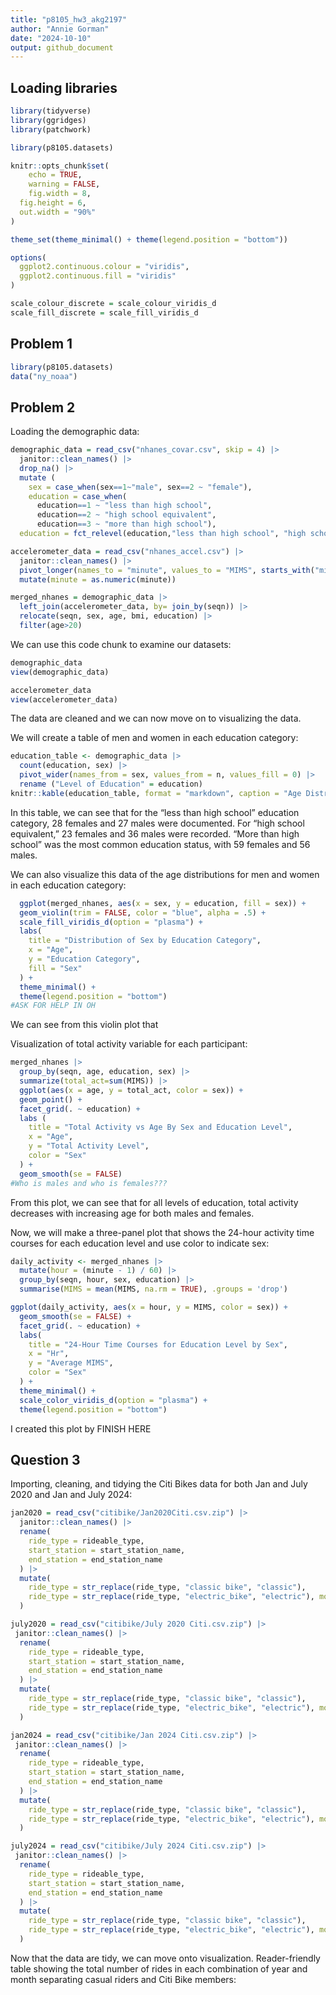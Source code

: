 ```yaml
---
title: "p8105_hw3_akg2197"
author: "Annie Gorman"
date: "2024-10-10"
output: github_document
---
```


## Loading libraries 

```r
library(tidyverse)
library(ggridges)
library(patchwork)

library(p8105.datasets)

knitr::opts_chunk$set(
	echo = TRUE,
	warning = FALSE,
	fig.width = 8, 
  fig.height = 6,
  out.width = "90%"
)

theme_set(theme_minimal() + theme(legend.position = "bottom"))

options(
  ggplot2.continuous.colour = "viridis",
  ggplot2.continuous.fill = "viridis"
)

scale_colour_discrete = scale_colour_viridis_d
scale_fill_discrete = scale_fill_viridis_d
```


## Problem 1 
```r
library(p8105.datasets)
data("ny_noaa")
```

## Problem 2 
Loading the demographic data:
```r
demographic_data = read_csv("nhanes_covar.csv", skip = 4) |>
  janitor::clean_names() |>
  drop_na() |>
  mutate (
    sex = case_when(sex==1~"male", sex==2 ~ "female"), 
    education = case_when(
      education==1 ~ "less than high school",
      education==2 ~ "high school equivalent",
      education==3 ~ "more than high school"),
  education = fct_relevel(education,"less than high school", "high school equivalent", "more than high school" )) 

accelerometer_data = read_csv("nhanes_accel.csv") |>
  janitor::clean_names() |>
  pivot_longer(names_to = "minute", values_to = "MIMS", starts_with("min"), names_prefix = "min") |>
  mutate(minute = as.numeric(minute))

merged_nhanes = demographic_data |>
  left_join(accelerometer_data, by= join_by(seqn)) |>
  relocate(seqn, sex, age, bmi, education) |>
  filter(age>20)
```
We can use this code chunk to examine our datasets:
```r
demographic_data
view(demographic_data)

accelerometer_data
view(accelerometer_data)
```
The data are cleaned and we can now move on to visualizing the data. 

We will create a table of men and women in each education category:
```r
education_table <- demographic_data |>
  count(education, sex) |>
  pivot_wider(names_from = sex, values_from = n, values_fill = 0) |>
  rename ("Level of Education" = education)
knitr::kable(education_table, format = "markdown", caption = "Age Distributions for Men and Women in Each Education Category")
```
In this table, we can see that for the "less than high school" education category, 28 females and 27 males were documented. For "high school equivalent," 23 females and 36 males were recorded. "More than high school" was the most common education status, with 59 females and 56 males. 

We can also visualize this data of the age distributions for men and women in each education category:
```r
  ggplot(merged_nhanes, aes(x = sex, y = education, fill = sex)) + 
  geom_violin(trim = FALSE, color = "blue", alpha = .5) + 
  scale_fill_viridis_d(option = "plasma") + 
  labs(
    title = "Distribution of Sex by Education Category", 
    x = "Age",
    y = "Education Category",
    fill = "Sex"
  ) +
  theme_minimal() + 
  theme(legend.position = "bottom")
#ASK FOR HELP IN OH
```
We can see from this violin plot that 

Visualization of total activity variable for each participant:
```r
merged_nhanes |>
  group_by(seqn, age, education, sex) |>
  summarize(total_act=sum(MIMS)) |>
  ggplot(aes(x = age, y = total_act, color = sex)) + 
  geom_point() +
  facet_grid(. ~ education) +
  labs (
    title = "Total Activity vs Age By Sex and Education Level",
    x = "Age", 
    y = "Total Activity Level",
    color = "Sex"
  ) +
  geom_smooth(se = FALSE) 
#Who is males and who is females???
```
From this plot, we can see that for all levels of education, total activity decreases with increasing age for both males and females.

Now, we will make a three-panel plot that shows the 24-hour activity time courses for each education level and use color to indicate sex:
```r
daily_activity <- merged_nhanes |>
  mutate(hour = (minute - 1) / 60) |>
  group_by(seqn, hour, sex, education) |>
  summarise(MIMS = mean(MIMS, na.rm = TRUE), .groups = 'drop')

ggplot(daily_activity, aes(x = hour, y = MIMS, color = sex)) +
  geom_smooth(se = FALSE) +
  facet_grid(. ~ education) +
  labs(
    title = "24-Hour Time Courses for Education Level by Sex",
    x = "Hr",
    y = "Average MIMS",
    color = "Sex"
  ) +
  theme_minimal() +
  scale_color_viridis_d(option = "plasma") +
  theme(legend.position = "bottom")
```
I created this plot by FINISH HERE

## Question 3
Importing, cleaning, and tidying the Citi Bikes data for both Jan and July 2020 and Jan and July 2024:
```r
jan2020 = read_csv("citibike/Jan2020Citi.csv.zip") |> 
  janitor::clean_names() |>
  rename(
    ride_type = rideable_type, 
    start_station = start_station_name,
    end_station = end_station_name
  ) |>
  mutate(
    ride_type = str_replace(ride_type, "classic bike", "classic"),
    ride_type = str_replace(ride_type, "electric_bike", "electric"), month = "jan2020"
  )
```
```r
july2020 = read_csv("citibike/July 2020 Citi.csv.zip") |>
 janitor::clean_names() |>
  rename(
    ride_type = rideable_type, 
    start_station = start_station_name,
    end_station = end_station_name
  ) |>
  mutate(
    ride_type = str_replace(ride_type, "classic bike", "classic"),
    ride_type = str_replace(ride_type, "electric_bike", "electric"), month = "july2020"
  )
```

```r
jan2024 = read_csv("citibike/Jan 2024 Citi.csv.zip") |>
 janitor::clean_names() |>
  rename(
    ride_type = rideable_type, 
    start_station = start_station_name,
    end_station = end_station_name
  ) |>
  mutate(
    ride_type = str_replace(ride_type, "classic bike", "classic"),
    ride_type = str_replace(ride_type, "electric_bike", "electric"), month = "jan2024"
  )
```

```r
july2024 = read_csv("citibike/July 2024 Citi.csv.zip") |>
 janitor::clean_names() |>
  rename(
    ride_type = rideable_type, 
    start_station = start_station_name,
    end_station = end_station_name
  ) |>
  mutate(
    ride_type = str_replace(ride_type, "classic bike", "classic"),
    ride_type = str_replace(ride_type, "electric_bike", "electric"), month = "july2024"
  )
```

Now that the data are tidy, we can move onto visualization. 
Reader-friendly table showing the total number of rides in each combination of year and month separating casual riders and Citi Bike members:
